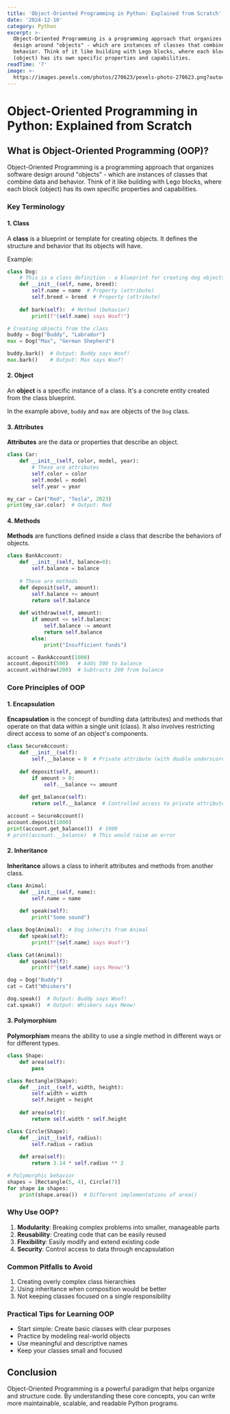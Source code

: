 ```yaml
---
title: 'Object-Oriented Programming in Python: Explained from Scratch'
date: '2024-12-10'
category: Python
excerpt: >-
  Object-Oriented Programming is a programming approach that organizes software
  design around "objects" - which are instances of classes that combine data and
  behavior. Think of it like building with Lego blocks, where each block
  (object) has its own specific properties and capabilities.
readTime: '7'
image: >-
  https://images.pexels.com/photos/270623/pexels-photo-270623.png?auto=compress&cs=tinysrgb&w=1260&h=750&dpr=1
---
```

# Object-Oriented Programming in Python: Explained from Scratch

## What is Object-Oriented Programming (OOP)?

Object-Oriented Programming is a programming approach that organizes software design around "objects" - which are instances of classes that combine data and behavior. Think of it like building with Lego blocks, where each block (object) has its own specific properties and capabilities.

### Key Terminology

#### 1. Class
A **class** is a blueprint or template for creating objects. It defines the structure and behavior that its objects will have.

Example:
```python
class Dog:
    # This is a class definition - a blueprint for creating dog objects
    def __init__(self, name, breed):
        self.name = name  # Property (attribute)
        self.breed = breed  # Property (attribute)
    
    def bark(self):  # Method (behavior)
        print(f"{self.name} says Woof!")

# Creating objects from the class
buddy = Dog("Buddy", "Labrador")
max = Dog("Max", "German Shepherd")

buddy.bark()  # Output: Buddy says Woof!
max.bark()    # Output: Max says Woof!
```

#### 2. Object
An **object** is a specific instance of a class. It's a concrete entity created from the class blueprint.

In the example above, `buddy` and `max` are objects of the `Dog` class.

#### 3. Attributes
**Attributes** are the data or properties that describe an object.

```python
class Car:
    def __init__(self, color, model, year):
        # These are attributes
        self.color = color
        self.model = model
        self.year = year

my_car = Car("Red", "Tesla", 2023)
print(my_car.color)  # Output: Red
```

#### 4. Methods
**Methods** are functions defined inside a class that describe the behaviors of objects.

```python
class BankAccount:
    def __init__(self, balance=0):
        self.balance = balance
    
    # These are methods
    def deposit(self, amount):
        self.balance += amount
        return self.balance
    
    def withdraw(self, amount):
        if amount <= self.balance:
            self.balance -= amount
            return self.balance
        else:
            print("Insufficient funds")

account = BankAccount(1000)
account.deposit(500)   # Adds 500 to balance
account.withdraw(200)  # Subtracts 200 from balance
```

### Core Principles of OOP

#### 1. Encapsulation
**Encapsulation** is the concept of bundling data (attributes) and methods that operate on that data within a single unit (class). It also involves restricting direct access to some of an object's components.

```python
class SecureAccount:
    def __init__(self):
        self.__balance = 0  # Private attribute (with double underscore)
    
    def deposit(self, amount):
        if amount > 0:
            self.__balance += amount
    
    def get_balance(self):
        return self.__balance  # Controlled access to private attribute

account = SecureAccount()
account.deposit(1000)
print(account.get_balance())  # 1000
# print(account.__balance)  # This would raise an error
```

#### 2. Inheritance
**Inheritance** allows a class to inherit attributes and methods from another class.

```python
class Animal:
    def __init__(self, name):
        self.name = name
    
    def speak(self):
        print("Some sound")

class Dog(Animal):  # Dog inherits from Animal
    def speak(self):
        print(f"{self.name} says Woof!")

class Cat(Animal):
    def speak(self):
        print(f"{self.name} says Meow!")

dog = Dog("Buddy")
cat = Cat("Whiskers")

dog.speak()  # Output: Buddy says Woof!
cat.speak()  # Output: Whiskers says Meow!
```

#### 3. Polymorphism
**Polymorphism** means the ability to use a single method in different ways or for different types.

```python
class Shape:
    def area(self):
        pass

class Rectangle(Shape):
    def __init__(self, width, height):
        self.width = width
        self.height = height
    
    def area(self):
        return self.width * self.height

class Circle(Shape):
    def __init__(self, radius):
        self.radius = radius
    
    def area(self):
        return 3.14 * self.radius ** 2

# Polymorphic behavior
shapes = [Rectangle(5, 4), Circle(7)]
for shape in shapes:
    print(shape.area())  # Different implementations of area()
```

### Why Use OOP?

1. **Modularity**: Breaking complex problems into smaller, manageable parts
2. **Reusability**: Creating code that can be easily reused
3. **Flexibility**: Easily modify and extend existing code
4. **Security**: Control access to data through encapsulation

### Common Pitfalls to Avoid

1. Creating overly complex class hierarchies
2. Using inheritance when composition would be better
3. Not keeping classes focused on a single responsibility

### Practical Tips for Learning OOP

- Start simple: Create basic classes with clear purposes
- Practice by modeling real-world objects
- Use meaningful and descriptive names
- Keep your classes small and focused

## Conclusion

Object-Oriented Programming is a powerful paradigm that helps organize and structure code. By understanding these core concepts, you can write more maintainable, scalable, and readable Python programs.
